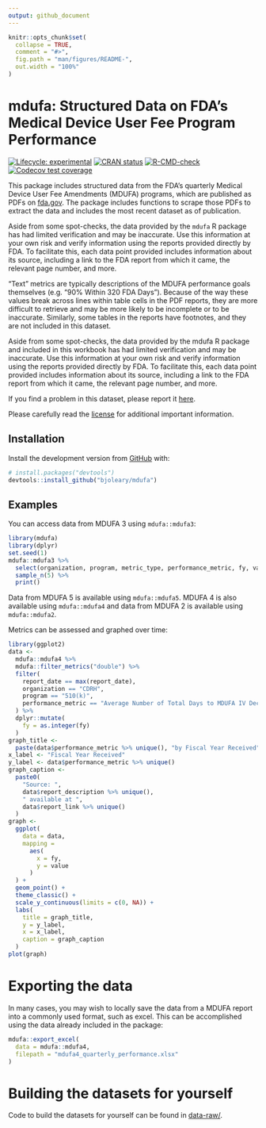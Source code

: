 ```yaml
---
output: github_document
---
```


<!-- README.md is generated from README.Rmd. Please edit that file -->

```r
knitr::opts_chunk$set(
  collapse = TRUE,
  comment = "#>",
  fig.path = "man/figures/README-",
  out.width = "100%"
)
```

# mdufa: Structured Data on FDA's Medical Device User Fee Program Performance 

<!-- badges: start -->
[![Lifecycle: experimental](https://img.shields.io/badge/lifecycle-experimental-orange.svg)](https://lifecycle.r-lib.org/articles/stages.html#experimental)
[![CRAN status](https://www.r-pkg.org/badges/version/mdufa)](https://CRAN.R-project.org/package=mdufa)
[![R-CMD-check](https://github.com/bjoleary/mdufa/actions/workflows/R-CMD-check.yaml/badge.svg)](https://github.com/bjoleary/mdufa/actions/workflows/R-CMD-check.yaml)
[![Codecov test coverage](https://codecov.io/gh/bjoleary/mdufa/branch/main/graph/badge.svg)](https://app.codecov.io/gh/bjoleary/mdufa?branch=main)
<!-- badges: end -->

This package includes structured data from the FDA's quarterly Medical 
Device User Fee Amendments (MDUFA) programs, which are published as PDFs 
on 
[fda.gov](https://www.fda.gov/industry/medical-device-user-fee-amendments-mdufa/mdufa-reports). 
The package includes functions to scrape those PDFs to extract the data and 
includes the most recent dataset as of publication. 

Aside from some spot-checks, the data provided by the `mdufa` R 
package has had limited verification 
and may be inaccurate. Use this information at your own risk and 
verify information using the reports provided directly by FDA. 
To facilitate this, each data point provided includes information 
about its source, including a link to the FDA report from which it 
came, the relevant page number, and more. 

"Text" metrics are typically descriptions of the MDUFA performance 
goals themselves (e.g. "90% Within 320 FDA Days"). Because of the 
way these values break across lines within table cells in the PDF 
reports, they are more difficult to retrieve and may be more likely
to be incomplete or to be inaccurate. Similarly, some tables in the
reports have footnotes, and they are not included in this dataset. 

Aside from some spot-checks, the data provided by the mdufa R 
package and included in this workbook has had limited verification 
and may be inaccurate. Use this information at your own risk and 
verify information using the reports provided directly by FDA. 
To facilitate this, each data point provided includes information 
about its source, including a link to the FDA report from which it 
came, the relevant page number, and more. 

If you find a problem in this dataset, please report it 
[here](https://github.com/bjoleary/mdufa/issues).

Please carefully read the 
[license](https://github.com/bjoleary/mdufa/blob/main/LICENSE.md) 
for additional important information.

## Installation

<!-- You can install the released version of mdufa from [CRAN](https://CRAN.R-project.org) with: -->

<!-- ``` r -->
<!-- install.packages("mdufa") -->
<!-- ``` -->

Install the development version from 
[GitHub](https://github.com/bjoleary/mdufa) with:

``` r
# install.packages("devtools")
devtools::install_github("bjoleary/mdufa")
```

## Examples

You can access data from MDUFA 3 using  `mdufa::mdufa3`:

```r
library(mdufa)
library(dplyr)
set.seed(1)
mdufa::mdufa3 %>% 
  select(organization, program, metric_type, performance_metric, fy, value) %>% 
  sample_n(5) %>% 
  print()
```
Data from MDUFA 5 is available using `mdufa::mdufa5`. 
MDUFA 4 is also available using `mdufa::mdufa4` and data from 
MDUFA 2 is available using `mdufa::mdufa2`. 

Metrics can be assessed and graphed over time:

```r
library(ggplot2)
data <- 
  mdufa::mdufa4 %>% 
  mdufa::filter_metrics("double") %>%
  filter(
    report_date == max(report_date),
    organization == "CDRH",
    program == "510(k)",
    performance_metric == "Average Number of Total Days to MDUFA IV Decision"
  ) %>% 
  dplyr::mutate(
    fy = as.integer(fy)
  )
graph_title <- 
  paste(data$performance_metric %>% unique(), "by Fiscal Year Received")
x_label <- "Fiscal Year Received"
y_label <- data$performance_metric %>% unique()
graph_caption <- 
  paste0(
    "Source: ",
    data$report_description %>% unique(),
    " available at ",
    data$report_link %>% unique()
  )
graph <- 
  ggplot(
    data = data,
    mapping = 
      aes(
        x = fy,
        y = value
      )
  ) +
  geom_point() +
  theme_classic() +
  scale_y_continuous(limits = c(0, NA)) + 
  labs(
    title = graph_title,
    y = y_label,
    x = x_label,
    caption = graph_caption
  )
plot(graph)
```

# Exporting the data

In many cases, you may wish to locally save the data from a MDUFA report into a 
commonly used format, such as excel. This can be accomplished using the data 
already included in the package: 

```r
mdufa::export_excel(
  data = mdufa::mdufa4,
  filepath = "mdufa4_quarterly_performance.xlsx"
)
```

# Building the datasets for yourself

Code to build the datasets for yourself can be found in 
[data-raw/](data-raw/). 
